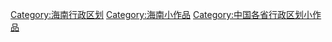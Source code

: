 {{Hiddencat}}
[[Category:海南行政区划|Category:海南行政区划]]
[[Category:海南小作品|Category:海南小作品]]
[[Category:中国各省行政区划小作品|Category:中国各省行政区划小作品]]